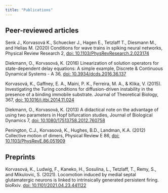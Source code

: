 ```yaml
---
title: "Publications"
---
```


## Peer-reviewed articles


Senk J., Korvasová K., Schuecker J., Hagen E., Tetzlaff T., Diesmann M., and Helias
M. (2020) Conditions for wave trains in spiking neural networks, Physical Review
Research 2, [doi: 10.1103/PhysRevResearch.2.023174](https://doi.org/10.1103/PhysRevResearch.2.023174)

Diekmann, O., Korvasová, K. (2016) Linearization of solution operators for
state-dependent delay equations: A simple example, Discrete & Continuous
Dynamical Systems - A 36, [doi: 10.3934/dcds.2016.36.137](https://doi.org/10.3934/dcds.2016.36.137)

Korvasová, K., Gaffney, E. A., Maini, P. K., Ferreira, M. A., & Klika, V. (2015).
Investigating the Turing conditions for diffusion-driven instability in the presence
of a binding immobile substrate. Journal of Theoretical Biology, 367, [doi: 10.1016/j.jtbi.2014.11.024](https://doi.org/10.1016/j.jtbi.2014.11.024)

Diekmann, O., Korvasová, K. (2013) A didactical note on the advantage of using two
parameters in Hopf bifurcation studies, Journal of Biological Dynamics 7, [doi: 10.1080/17513758.2012.760758](https://doi.org/10.1080/17513758.2012.760758)

Penington, C.J., Korvasová, K., Hughes, B.D., Landman, K.A. (2012) Collective
motion of dimers, Physical Review E 86, [doi: 10.1103/PhysRevE.86.051909](https://doi.org/10.1103/PhysRevE.86.051909)


## Preprints


Korvasová, K., Ludwig, F., Kaneko, H., Sosulina, L., Tetzlaff, T., Remy, S., and
Mikulovic, S. (2021). Locomotion induced by medial septal glutamatergic neurons is
linked to intrinsically generated persistent firing. bioRxiv. [doi: 10.1101/2021.04.23.441122](https://doi.org/10.1101/2021.04.23.441122)


